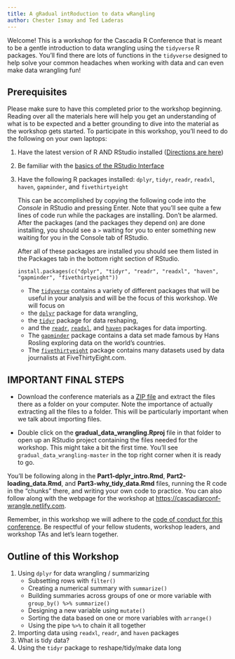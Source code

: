 ```yaml
---
title: A gRadual intRoduction to data wRangling
author: Chester Ismay and Ted Laderas
---
```


Welcome! This is a workshop for the Cascadia R Conference that is meant to be a gentle introduction to data wrangling using the `tidyverse` R packages. You'll find there are lots of functions in the `tidyverse` designed to help solve your common headaches when working with data and can even make data wrangling fun!

Prerequisites
-------------

Please make sure to have this completed prior to the workshop beginning. Reading over all the materials here will help you get an understanding of what is to be expected and a better grounding to dive into the material as the workshop gets started. To participate in this workshop, you'll need to do the following on your own laptops:

1.  Have the latest version of R AND RStudio installed ([Directions are here](http://moderndive.netlify.com/2-getting-started.html#what-are-r-and-rstudio))
2.  Be familiar with the [basics of the RStudio Interface](https://ismayc.github.io/rbasics-book/3-rstudiobasics.html#rstudio-layout)
3.  Have the following R packages installed: `dplyr`, `tidyr`, `readr`, `readxl`, `haven`, `gapminder`, and `fivethirtyeight`

    This can be accomplished by copying the following code into the *Console* in RStudio and pressing Enter. Note that you'll see quite a few lines of code run while the packages are installing. Don't be alarmed. After the packages (and the packages they depend on) are done installing, you should see a `>` waiting for you to enter something new waiting for you in the Console tab of RStudio.
    
    After all of these packages are installed you should see them listed in the Packages tab in the bottom right section of RStudio.

        install.packages(c("dplyr", "tidyr", "readr", "readxl", "haven", "gapminder", "fivethirtyeight"))

    -   The [`tidyverse`](http://tidyverse.tidyverse.org/) contains a variety of different packages that will be useful in your analysis and will be the focus of this workshop. We will focus on 
    - the [`dplyr`](http://dplyr.tidyverse.org) package for data wrangling,
    - the [`tidyr`](http://tidyr.tidyverse.org) package for data reshaping,
    - and the [`readr`](http://readr.tidyverse.org), [`readxl`](http://readxl.tidyverse.org), and [`haven`](http://haven.tidyverse.org) packages for data importing.
    -   The [`gapminder`](https://github.com/jennybc/gapminder/blob/master/README.md) package contains a data set made famous by Hans Rosling exploring data on the world's countries.
    -   The [`fivethirtyeight`](http://fivethirtyeight-r.netlify.com/) package contains many datasets used by data journalists at FiveThirtyEight.com.

IMPORTANT FINAL STEPS
---------------------

-   Download the conference materials as a [ZIP file](https://github.com/tidyverse-intro/gradual_data_wrangling/archive/master.zip) and extract the files there as a folder on your computer. Note the importance of actually extracting all the files to a folder. This will be particularly important when we talk about importing files. 

- Double click on the **gradual_data_wrangling.Rproj** file in that folder to open up an RStudio project containing the files needed for the workshop. This might take a bit the first time. You'll see `gradual_data_wrangling-master` in the top right corner when it is ready to go.

You'll be following along in the **Part1-dplyr_intro.Rmd**, **Part2-loading_data.Rmd**, and **Part3-why_tidy_data.Rmd** files, running the R code in the "chunks" there, and writing your own code to practice. You can also follow along with the webpage for the workshop at <https://cascadiarconf-wrangle.netlify.com>.

Remember, in this workshop we will adhere to the [code of conduct for this conference](https://cascadiarconf.com/coc/). Be respectful of your fellow students, workshop leaders, and workshop TAs and let's learn together.

Outline of this Workshop
------------------------

1.  Using `dplyr` for data wrangling / summarizing
    -   Subsetting rows with `filter()`
    -   Creating a numerical summary with `summarize()`
    -   Building summaries across groups of one or more variable with `group_by() %>% summarize()`
    -   Designing a new variable using `mutate()`
    -   Sorting the data based on one or more variables with `arrange()`
    -   Using the pipe `%>%` to chain it all together
2.  Importing data using `readxl`, `readr`, and `haven` packages
3.  What is tidy data?
4.  Using the `tidyr` package to reshape/tidy/make data long
